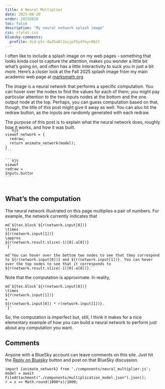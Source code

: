 ```yaml
---
title: A Neural Multiplier
date: 2025-08-20
order: 20250820
toc: false
description: "My neural network splash image"
css: styles.css
bluesky-comments:
  profile: did:plc:da35a6l2asjpf5y4fmyc662t
---
```


 


<div class="grid">
  <div class = "g-col-12 g-col-md-6">
  I often like to include a splash image on my web pages - something that looks kinda cool to capture the attention, makes you wonder a little bit what's going on, and often has a little interactivity to suck you in just a bit more. Here's a closer look at the Fall 2025 splash image from my main academic web page at [marksmath.org](https://marksmath.org).

  The image is a neural network that performs a specific computation. You can hover over the nodes to find the values for each of them; you might pay particular attention to the two inputs nodes at the bottom and the one output node at the top. Perhaps, you can guess computation based on that, though, the title of this post might give it away as well. You can also hit the redraw button, as the inputs are randomly generated with each redraw.

  The purpose of this post is to explain what the neural network does, roughly how it works, and how it was built.
  </div>

  <div class="g-col-12 g-col-md-6 text-center" style='transform:translate(0,-20px)'>
    ```ojs
    viewof network = {
      redraw;
      return animate_network(model);
    }
    ```

  <div class="mx-auto" style="max-width: 90px">
    ```ojs
    viewof redraw = Inputs.button("Redraw")
    ```
  </div>
  </div>
</div>


## What's the computation

The neural network illustrated on this page multiplies a pair of numbers. For example, the network currently indicates that

```ojs
md`${tex.block`${r(network.input[0])} 
\times
${r(network.input[1])}
\approx
${r(network.result.slice(-1)[0].a[0])}
`}`
```

```ojs
md`You can hover over the bottom two nodes to see that they correspond to ${r(network.input[0])} and ${r(network.input[1])}. You can hover over the top nodes to see that it corresponds to ${r(network.result.slice(-1)[0].a[0])}.`
```

Note that the computation is approximate. In reality,
```ojs
md`${tex.block`${r(network.input[0])} 
\times
${r(network.input[1])}
=
${r(network.input[0]) * r(network.input[1])}.
`}`
```

So, the computation is imperfect but, still, I think it makes for a nice elementary example of how you can build a neural network to perform just about any computation you want.


## Comments

<p class="bc-reply-prompt">
  Anyone with a BlueSky account can leave comments on this site. Just hit the 
  <a href="https://bsky.app/profile/did:plc:da35a6l2asjpf5y4fmyc662t/post/3lu3m7gxj6s23" target="_blank">Reply on Bluesky</a> button and post on that BlueSky discussion.
</p>

<!-- {{< bluesky-comments 3lu3m7gxj6s23 >}} -->


```ojs
import {animate_network} from './components/neural_multiplier.js';
model = await FileAttachment("./components/multiplication_model.json").json();
r = x => Math.round(1000*x)/1000;
```

